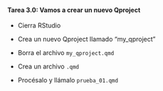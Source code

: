 ::: {.callout-important icon="false"}
#### Tarea 3.0: Vamos a crear un nuevo Qproject

- Cierra RStudio 

- Crea un nuevo Qproject llamado "my_qproject"

- Borra el archivo `my_qproject.qmd`

- Crea un archivo `.qmd`

- Procésalo y llámalo `prueba_01.qmd`

<br>

:::